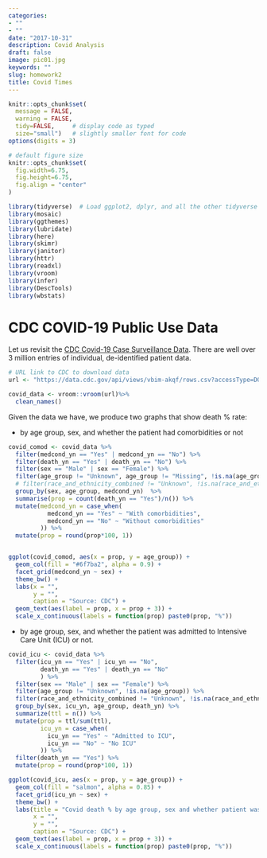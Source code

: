 ```yaml
---
categories:
- ""
- ""
date: "2017-10-31"
description: Covid Analysis
draft: false
image: pic01.jpg
keywords: ""
slug: homework2
title: Covid Times
---
```



```r
knitr::opts_chunk$set(
  message = FALSE, 
  warning = FALSE, 
  tidy=FALSE,     # display code as typed
  size="small")   # slightly smaller font for code
options(digits = 3)

# default figure size
knitr::opts_chunk$set(
  fig.width=6.75, 
  fig.height=6.75,
  fig.align = "center"
)
```

```r

library(tidyverse)  # Load ggplot2, dplyr, and all the other tidyverse packages
library(mosaic)
library(ggthemes)
library(lubridate)
library(here)
library(skimr)
library(janitor)
library(httr)
library(readxl)
library(vroom)
library(infer)
library(DescTools)
library(wbstats)

```


# CDC COVID-19 Public Use Data

Let us revisit the [CDC Covid-19 Case Surveillance Data](https://data.cdc.gov/Case-Surveillance/COVID-19-Case-Surveillance-Public-Use-Data/vbim-akqf). There are well over 3 million entries of individual, de-identified patient data.

```r

# URL link to CDC to download data
url <- "https://data.cdc.gov/api/views/vbim-akqf/rows.csv?accessType=DOWNLOAD"

covid_data <- vroom::vroom(url)%>%
  clean_names()

```

Given the data we have, we produce two graphs that show death % rate:

- by age group, sex, and whether the patient had comorbidities or not

```r

covid_comod <- covid_data %>% 
  filter(medcond_yn == "Yes" | medcond_yn == "No") %>% 
  filter(death_yn == "Yes" | death_yn == "No") %>% 
  filter(sex == "Male" | sex == "Female") %>%
  filter(age_group != "Unknown", age_group != "Missing", !is.na(age_group)) %>% 
  # filter(race_and_ethnicity_combined != "Unknown", !is.na(race_and_ethnicity_combined)) %>%
  group_by(sex, age_group, medcond_yn)  %>%
  summarise(prop = count(death_yn == "Yes")/n()) %>% 
  mutate(medcond_yn = case_when(
           medcond_yn == "Yes" ~ "With comorbidities",
           medcond_yn == "No" ~ "Without comorbidities"
         )) %>%
  mutate(prop = round(prop*100, 1))


ggplot(covid_comod, aes(x = prop, y = age_group)) +
  geom_col(fill = "#6f7ba2", alpha = 0.9) +
  facet_grid(medcond_yn ~ sex) +
  theme_bw() +
  labs(x = "",
       y = "",
       caption = "Source: CDC") +
  geom_text(aes(label = prop, x = prop + 3)) +
  scale_x_continuous(labels = function(prop) paste0(prop, "%"))

```


- by age group, sex, and whether the patient was admitted to Intensive Care Unit (ICU) or not.


```r

covid_icu <- covid_data %>% 
  filter(icu_yn == "Yes" | icu_yn == "No",
         death_yn == "Yes" | death_yn == "No"
         ) %>% 
  filter(sex == "Male" | sex == "Female") %>% 
  filter(age_group != "Unknown", !is.na(age_group)) %>% 
  filter(race_and_ethnicity_combined != "Unknown", !is.na(race_and_ethnicity_combined)) %>%
  group_by(sex, icu_yn, age_group, death_yn) %>% 
  summarize(ttl = n()) %>% 
  mutate(prop = ttl/sum(ttl),
         icu_yn = case_when(
           icu_yn == "Yes" ~ "Admitted to ICU",
           icu_yn == "No" ~ "No ICU"
         )) %>% 
  filter(death_yn == "Yes") %>% 
  mutate(prop = round(prop*100, 1))

ggplot(covid_icu, aes(x = prop, y = age_group)) +
  geom_col(fill = "salmon", alpha = 0.85) +
  facet_grid(icu_yn ~ sex) +
  theme_bw() +
  labs(title = "Covid death % by age group, sex and whether patient was admitted to ICU",
       x = "",
       y = "",
       caption = "Source: CDC") +
  geom_text(aes(label = prop, x = prop + 3)) +
  scale_x_continuous(labels = function(prop) paste0(prop, "%"))

```

